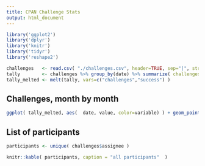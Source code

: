 ```yaml
---
title: CPAN Challenge Stats
output: html_document
---
```


```r
library('ggplot2')
library('dplyr')
library('knitr')
library('tidyr')
library('reshape2')

challenges   <- read.csv( "./challenges.csv", header=TRUE, sep="|", strip.white=TRUE )
tally        <- challenges %>% group_by(date) %>% summarize( challenges = n(), success = sum(done>0) )
tally_melted <- melt(tally, vars=c("challenges","success") )
```

## Challenges, month by month

```r
ggplot( tally_melted, aes(  date, value, color=variable) ) + geom_point()
```

## List of participants

```r
participants <- unique( challenges$assignee ) 

knitr::kable( participants, caption = "all participants"  )
```
